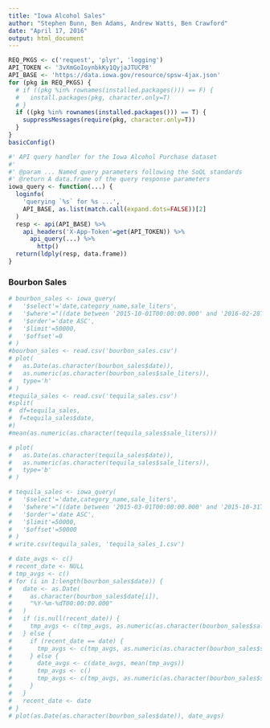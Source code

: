 ```yaml
---
title: "Iowa Alcohol Sales"
author: "Stephen Bunn, Ben Adams, Andrew Watts, Ben Crawford"
date: "April 17, 2016"
output: html_document
---
```


```r
REQ_PKGS <- c('request', 'plyr', 'logging')
API_TOKEN <- '3vXmGoIoynbkKy1QyjaJTUCP8'
API_BASE <- 'https://data.iowa.gov/resource/spsw-4jax.json'
for (pkg in REQ_PKGS) {
  # if ((pkg %in% rownames(installed.packages())) == F) {
  #   install.packages(pkg, character.only=T)
  # }
  if ((pkg %in% rownames(installed.packages())) == T) {
    suppressMessages(require(pkg, character.only=T))
  }
}
basicConfig()
```

```r
#' API query handler for the Iowa Alcohol Purchase dataset
#' 
#' @param ... Named query parameters following the SoQL standards
#' @return A data.frame of the query response parameters
iowa_query <- function(...) {
  loginfo(
    'querying `%s` for %s ...',
    API_BASE, as.list(match.call(expand.dots=FALSE))[2]
  )
  resp <- api(API_BASE) %>% 
    api_headers('X-App-Token'=get(API_TOKEN)) %>%
      api_query(...) %>%
        http()
  return(ldply(resp, data.frame))
}
```


### Bourbon Sales
```r
# bourbon_sales <- iowa_query(
#   '$select'='date,category_name,sale_liters',
#   '$where'="((date between '2015-10-01T00:00:00.000' and '2016-02-28T00:00:00.000') and (category_name like '%BOURBON%'))",
#   '$order'='date ASC',
#   '$limit'=50000,
#   '$offset'=0
# )
#bourbon_sales <- read.csv('bourbon_sales.csv')
# plot(
#   as.Date(as.character(bourbon_sales$date)),
#   as.numeric(as.character(bourbon_sales$sale_liters)),
#   type='h'
# )
#tequila_sales <- read.csv('tequila_sales.csv')
#split(
#  df=tequila_sales,
#  f=tequila_sales$date,
#)
#mean(as.numeric(as.character(tequila_sales$sale_liters)))

# plot(
#   as.Date(as.character(tequila_sales$date)),
#   as.numeric(as.character(tequila_sales$sale_liters)),
#   type='b'
# )

# tequila_sales <- iowa_query(
#   '$select'='date,category_name,sale_liters',
#   '$where'="((date between '2015-03-01T00:00:00.000' and '2015-10-31T00:00:00.000') and (category_name like '%TEQUILA%'))",
#   '$order'='date ASC',
#   '$limit'=50000,
#   '$offset'=50000
# )
# write.csv(tequila_sales, 'tequila_sales_1.csv')

# date_avgs <- c()
# recent_date <- NULL
# tmp_avgs <- c()
# for (i in 1:length(bourbon_sales$date)) {
#   date <- as.Date(
#     as.character(bourbon_sales$date[i]),
#     "%Y-%m-%dT00:00:00.000"
#   )
#   if (is.null(recent_date)) {
#     tmp_avgs <- c(tmp_avgs, as.numeric(as.character(bourbon_sales$sale_liters)))
#   } else {
#     if (recent_date == date) {
#       tmp_avgs <- c(tmp_avgs, as.numeric(as.character(bourbon_sales$sale_liters)))
#     } else {
#       date_avgs <- c(date_avgs, mean(tmp_avgs))
#       tmp_avgs <- c()
#       tmp_avgs <- c(tmp_avgs, as.numeric(as.character(bourbon_sales$sale_liters)))
#     }
#   }
#   recent_date <- date
# }
# plot(as.Date(as.character(bourbon_sales$date)), date_avgs)
```

